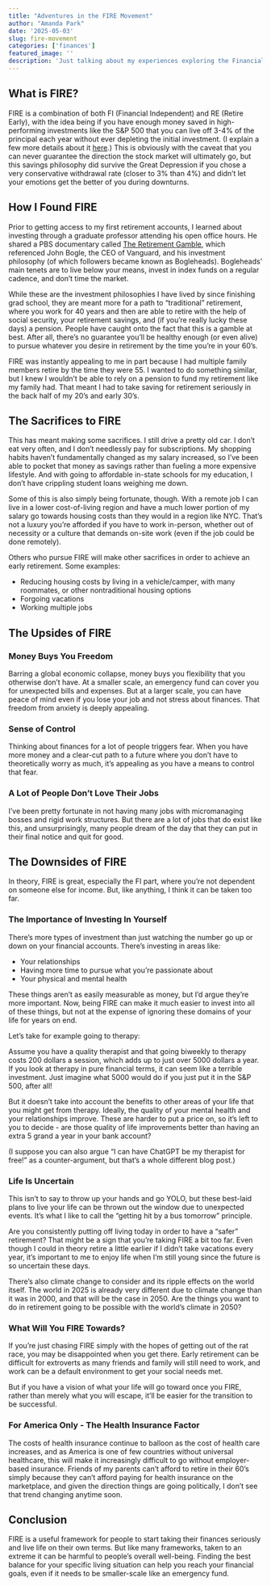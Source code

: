 ```yaml
---
title: "Adventures in the FIRE Movement"
author: "Amanda Park"
date: '2025-05-03'
slug: fire-movement
categories: ['finances']
featured_image: ''
description: 'Just talking about my experiences exploring the Financial Independence, Retire Early (FIRE) movement.'
---
```


## What is FIRE?

FIRE is a combination of both FI (Financial Independent) and RE (Retire Early), with the idea being if you have enough money saved in high-performing investments like the S&P 500 that you can live off 3-4% of the principal each year without ever depleting the initial investment. (I explain a few more details about it [here](https://amanda-park.github.io/posts/financial-wiki.html).) This is obviously with the caveat that you can never guarantee the direction the stock market will ultimately go, but this savings philosophy did survive the Great Depression if you chose a very conservative withdrawal rate (closer to 3% than 4%) and didn't let your emotions get the better of you during downturns.

## How I Found FIRE

Prior to getting access to my first retirement accounts, I learned about investing through a graduate professor attending his open office hours. He shared a PBS documentary called [The Retirement Gamble](https://www.pbs.org/wgbh/frontline/documentary/retirement-gamble/), which referenced John Bogle, the CEO of Vanguard, and his investment philosophy (of which followers became known as Bogleheads). Bogleheads' main tenets are to live below your means, invest in index funds on a regular cadence, and don't time the market.

While these are the investment philosophies I have lived by since finishing grad school, they are meant more for a path to "traditional" retirement, where you work for 40 years and then are able to retire with the help of social security, your retirement savings, and (if you're really lucky these days) a pension. People have caught onto the fact that this is a gamble at best. After all, there's no guarantee you'll be healthy enough (or even alive) to pursue whatever you desire in retirement by the time you're in your 60's.

FIRE was instantly appealing to me in part because I had multiple family members retire by the time they were 55. I wanted to do something similar, but I knew I wouldn't be able to rely on a pension to fund my retirement like my family had. That meant I had to take saving for retirement seriously in the back half of my 20's and early 30's.

## The Sacrifices to FIRE

This has meant making some sacrifices. I still drive a pretty old car. I don't eat very often, and I don't needlessly pay for subscriptions. My shopping habits haven't fundamentally changed as my salary increased, so I've been able to pocket that money as savings rather than fueling a more expensive lifestyle. And with going to affordable in-state schools for my education, I don't have crippling student loans weighing me down.

Some of this is also simply being fortunate, though. With a remote job I can live in a lower cost-of-living region and have a much lower portion of my salary go towards housing costs than they would in a region like NYC. That's not a luxury you're afforded if you have to work in-person, whether out of necessity or a culture that demands on-site work (even if the job could be done remotely).

Others who pursue FIRE will make other sacrifices in order to achieve an early retirement. Some examples:

* Reducing housing costs by living in a vehicle/camper, with many roommates, or other nontraditional housing options
* Forgoing vacations 
* Working multiple jobs 

## The Upsides of FIRE

### Money Buys You Freedom

Barring a global economic collapse, money buys you flexibility that you otherwise don't have. At a smaller scale, an emergency fund can cover you for unexpected bills and expenses. But at a larger scale, you can have peace of mind even if you lose your job and not stress about finances. That freedom from anxiety is deeply appealing.

### Sense of Control 

Thinking about finances for a lot of people triggers fear. When you have more money and a clear-cut path to a future where you don't have to theoretically worry as much, it's appealing as you have a means to control that fear.

### A Lot of People Don't Love Their Jobs

I've been pretty fortunate in not having many jobs with micromanaging bosses and rigid work structures. But there are a lot of jobs that do exist like this, and unsurprisingly, many people dream of the day that they can put in their final notice and quit for good.

## The Downsides of FIRE

In theory, FIRE is great, especially the FI part, where you're not dependent on someone else for income. But, like anything, I think it can be taken too far. 

### The Importance of Investing In Yourself

There's more types of investment than just watching the number go up or down on your financial accounts. There's investing in areas like:

* Your relationships
* Having more time to pursue what you're passionate about
* Your physical and mental health

These things aren't as easily measurable as money, but I'd argue they're more important. Now, being FIRE can make it much easier to invest into all of these things, but not at the expense of ignoring these domains of your life for years on end.

Let's take for example going to therapy:

Assume you have a quality therapist and that going biweekly to therapy costs 200 dollars a session, which adds up to just over 5000 dollars a year. If you look at therapy in pure financial terms, it can seem like a terrible investment. Just imagine what 5000 would do if you just put it in the S&P 500, after all!

But it doesn't take into account the benefits to other areas of your life that you might get from therapy. Ideally, the quality of your mental health and your relationships improve. These are harder to put a price on, so it's left to you to decide - are those quality of life improvements better than having an extra 5 grand a year in your bank account?

(I suppose you can also argue "I can have ChatGPT be my therapist for free!" as a counter-argument, but that's a whole different blog post.)

### Life Is Uncertain

This isn't to say to throw up your hands and go YOLO, but these best-laid plans to live your life can be thrown out the window due to unexpected events. It's what I like to call the "getting hit by a bus tomorrow" principle.

Are you consistently putting off living today in order to have a "safer" retirement? That might be a sign that you're taking FIRE a bit too far. Even though I could in theory retire a little earlier if I didn't take vacations every year, it's important to me to enjoy life when I'm still young since the future is so uncertain these days.

There's also climate change to consider and its ripple effects on the world itself. The world in 2025 is already very different due to climate change than it was in 2000, and that will be the case in 2050. Are the things you want to do in retirement going to be possible with the world's climate in 2050?

### What Will You FIRE Towards?

If you're just chasing FIRE simply with the hopes of getting out of the rat race, you may be disappointed when you get there. Early retirement can be difficult for extroverts as many friends and family will still need to work, and work can be a default environment to get your social needs met. 

But if you have a vision of what your life will go toward once you FIRE, rather than merely what you will escape, it'll be easier for the transition to be successful.

### For America Only - The Health Insurance Factor

The costs of health insurance continue to balloon as the cost of health care increases, and as America is one of few countries without universal healthcare, this will make it increasingly difficult to go without employer-based insurance. Friends of my parents can't afford to retire in their 60's simply because they can't afford paying for health insurance on the marketplace, and given the direction things are going politically, I don't see that trend changing anytime soon.

## Conclusion

FIRE is a useful framework for people to start taking their finances seriously and live life on their own terms. But like many frameworks, taken to an extreme it can be harmful to people's overall well-being. Finding the best balance for your specific living situation can help you reach your financial goals, even if it needs to be smaller-scale like an emergency fund.